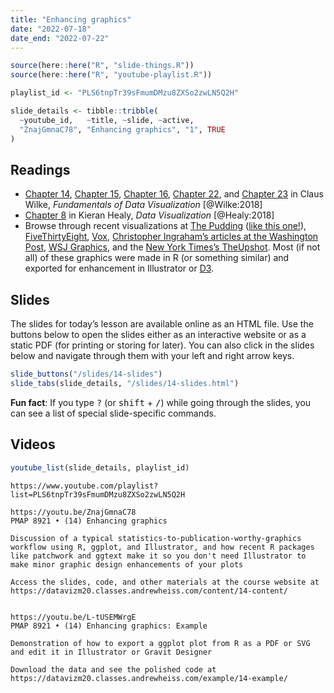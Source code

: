 ```yaml
---
title: "Enhancing graphics"
date: "2022-07-18"
date_end: "2022-07-22"
---
```


```r
source(here::here("R", "slide-things.R"))
source(here::here("R", "youtube-playlist.R"))

playlist_id <- "PLS6tnpTr39sFmumDMzu8ZXSo2zwLN5Q2H"

slide_details <- tibble::tribble(
  ~youtube_id,   ~title, ~slide, ~active,
  "ZnajGmnaC78", "Enhancing graphics", "1", TRUE
)
```

## Readings

- <i class="fas fa-book"></i> [Chapter 14](https://clauswilke.com/dataviz/proportional-ink.html), [Chapter 15](https://clauswilke.com/dataviz/overlapping-points.html), [Chapter 16](https://clauswilke.com/dataviz/color-pitfalls.html), [Chapter 22](https://clauswilke.com/dataviz/avoid-line-drawings.html), and [Chapter 23](https://clauswilke.com/dataviz/no-3d.html) in Claus Wilke, *Fundamentals of Data Visualization* [@Wilke:2018]
- <i class="fas fa-book"></i> [Chapter 8](http://socviz.co/refineplots.html) in Kieran Healy, *Data Visualization* [@Healy:2018]
- Browse through recent visualizations at [The Pudding](https://pudding.cool/) ([like this one!](https://pudding.cool/2018/08/pockets/)), [FiveThirtyEight](https://fivethirtyeight.com/), [Vox](https://www.vox.com/), [Christopher Ingraham's articles at the Washington Post](https://www.washingtonpost.com/people/christopher-ingraham/?utm_term=.3bfc09eea703), [WSJ Graphics](https://graphics.wsj.com/), and the [New York Times's TheUpshot](https://www.nytimes.com/section/upshot). Most (if not all) of these graphics were made in R (or something similar) and exported for enhancement in Illustrator or [D3](https://d3js.org/).


## Slides

The slides for today's lesson are available online as an HTML file. Use the buttons below to open the slides either as an interactive website or as a static PDF (for printing or storing for later). You can also click in the slides below and navigate through them with your left and right arrow keys.

```r
slide_buttons("/slides/14-slides")
slide_tabs(slide_details, "/slides/14-slides.html")
```

:::{.callout-tip}
**Fun fact**: If you type <kbd>?</kbd> (or <kbd>shift</kbd> + <kbd>/</kbd>) while going through the slides, you can see a list of special slide-specific commands.
:::


## Videos

```r
youtube_list(slide_details, playlist_id)
```


```cat
https://www.youtube.com/playlist?list=PLS6tnpTr39sFmumDMzu8ZXSo2zwLN5Q2H

https://youtu.be/ZnajGmnaC78
PMAP 8921 • (14) Enhancing graphics

Discussion of a typical statistics-to-publication-worthy-graphics workflow using R, ggplot, and Illustrator, and how recent R packages like patchwork and ggtext make it so you don't need Illustrator to make minor graphic design enhancements of your plots

Access the slides, code, and other materials at the course website at https://datavizm20.classes.andrewheiss.com/content/14-content/


https://youtu.be/L-tUSEMWrgE
PMAP 8921 • (14) Enhancing graphics: Example

Demonstration of how to export a ggplot plot from R as a PDF or SVG and edit it in Illustrator or Gravit Designer

Download the data and see the polished code at https://datavizm20.classes.andrewheiss.com/example/14-example/
```
